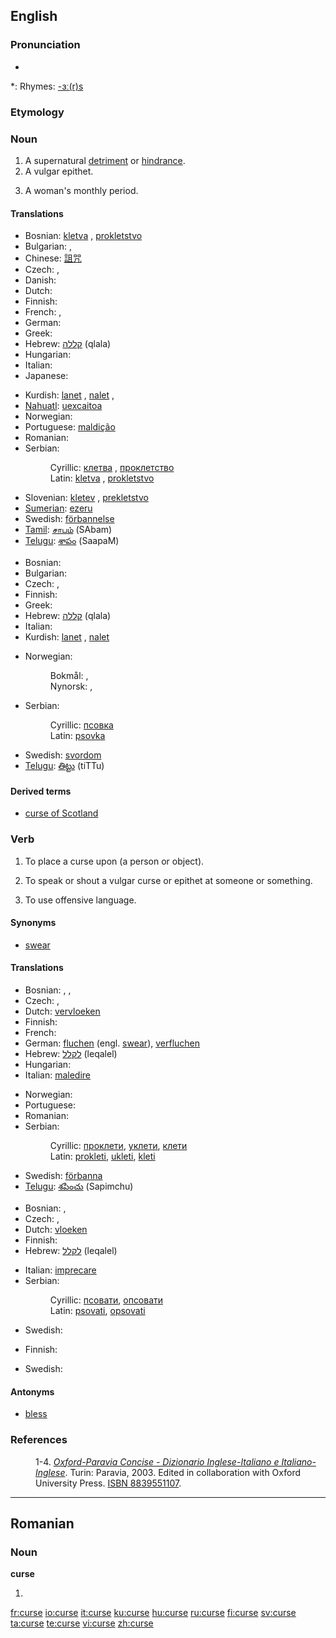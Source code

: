 {{wikipedia|dab=curse}}
==English==

===Pronunciation===
* {{audio|en-us-curse.ogg|Audio (US)}}

*: Rhymes: [[Rhymes:English:-ɜː(r)s|-ɜː(r)s]]

===Etymology===
{{OE.}} {{term|curs}}
<!-- Is the following supposed to be the etymology for the menstrual sense?
“Courses” monthly flows - Bailey’s Dictionary 1761
-->

===Noun===
{{wikipedia}}
{{en-noun}}

# A supernatural [[detriment]] or [[hindrance]].
# A vulgar epithet.
# {{UK|slang}} A woman's monthly period.

====Translations====
{{trans-top|supernatural detriment}}
* Bosnian: [[kletva#Bosnian|kletva]] {{f}}, [[pokletstvo#Bosnian|prokletstvo]] {{n}}
* Bulgarian: {{t+|bg|клетва|f|sc=Cyrl}}, {{t+|bg|проклятие|n|sc=Cyrl}}
* Chinese: [[詛咒]]
* Czech: {{t-|cs|kletba|f}}, {{t-|cs|prokletí|n}}
* Danish: {{t-|da|forbandelse|m}}
* Dutch: {{t+|nl|vloek|m}}
* Finnish: {{t-|fi|kirous}}
* French: {{t-|fr|mauvais sort}}, {{t+|fr|malédiction}}
* German: {{t+|de|Fluch|m}}
* Greek: {{t+|el|κατάρα|f|tr=katára|sc=Grek}}
* Hebrew: [[קללה]] (qlala) {{f}}
* Hungarian: {{t+|hu|átok}}
* Italian: {{t+|it|maledizione|m}}
* Japanese: {{t-|ja|呪い|sc=Jpan}}
{{trans-mid}}
* Kurdish: [[lanet]] {{f}}, [[nalet]] {{f}}, {{KUchar|[[جوێن]]}}
* [[Nahuatl]]: [[uexcaitoa]]
* Norwegian: {{t-|no|forbannelse|m}}
* Portuguese: [[maldição]] {{f}}
* Romanian: {{t-|ro|blestem|n}}
* Serbian:
*: Cyrillic: [[клетва#Serbian|клетва]] {{f}}, [[проклетство#Serbian|проклетство]] {{n}}
*: Latin: [[kletva#Serbian|kletva]] {{f}}, [[prokletstvo#Serbian|prokletstvo]] {{n}}
* Slovenian: [[kletev]] {{f}}, [[prekletstvo]] {{m}}
* [[Sumerian]]: [[ezeru]]
* Swedish: [[förbannelse]] {{c}}
* [[Tamil]]: [[சாபம்]] (SAbam)
* [[Telugu]]: [[శాపం]] (SaapaM)
{{trans-bottom}}

{{trans-top|vulgar epithet}}
* Bosnian: {{t-|bs|psovka|f}}
* Bulgarian: {{t+|bg|псувня|f|sc=Cyrl}}
* Czech: {{t-|cs|nadávka|f}}, {{t-|cs|klení|n}}
* Finnish: {{t-|fi|kirous}}
* Greek: {{t+|el|κατάρα|f|tr=katára|sc=Grek}}
* Hebrew: [[קללה]] (qlala) {{f}}
* Italian: {{t+|it|imprecazione|f}}
* Kurdish: [[lanet]] {{f}}, [[nalet]] {{f}}
{{trans-mid}}
* Norwegian:
*: Bokmål: {{t-|no|ed|m}}, {{t-|no|banneord|n}}
*: Nynorsk: {{t-|nn|eid|m|xs=Norwegian Nynorsk}}, {{t-|nn|bannord|n|xs=Norwegian Nynorsk}}
* Serbian:
*: Cyrillic: [[псовка#Serbian|псовка]] {{f}}
*: Latin: [[psovka#Serbian|psovka]] {{f}}
* Swedish: [[svordom]] {{c}}
* [[Telugu]]: [[తిట్టు]] (tiTTu)
{{trans-bottom}}

====Derived terms====
* [[curse of Scotland]]

===Verb===
{{en-verb|curs|ing}}

# {{transitive}} To place a curse upon (a person or object).
# {{transitive}} To speak or shout a vulgar curse or epithet at someone or something.
# {{intransitive}} To use offensive language.

====Synonyms====
* {{sense|intransitive|use offensive language}} [[swear]]

====Translations====
{{trans-top|to make something cursed}}
* Bosnian: {{t-|bs|prokleti}}, {{t-|bs|ukleti}}, {{t-|bs|kleti}}
* Czech: {{t-|cs|proklít}}, {{t-|cs|proklínat}}
* Dutch: [[vervloeken]]
* Finnish: {{t+|fi|kirota}}
* French: {{t+|fr|maudire}}
* German: [[fluchen]] (engl. [[swear]]), [[verfluchen]]
* Hebrew: [[לקלל]] (leqalel)
* Hungarian: {{t-|hu|átkozni}}
* Italian: [[maledire]] {{ref|3}}
{{trans-mid}}
* Norwegian: {{t-|no|forbanne}}
* Portuguese: {{t+|pt|amaldiçoar}}
* Romanian: {{t+|ro|blestema}}
* Serbian:
*: Cyrillic: [[проклети#Serbian|проклети]], [[уклети#Serbian|уклети]], [[клети#Serbian|клети]]
*: Latin: [[prokleti#Serbian|prokleti]], [[ukleti#Serbian|ukleti]], [[kleti#Serbian|kleti]]
* Swedish: [[förbanna]]
* [[Telugu]]: [[శపించు]] (Sapimchu)
{{trans-bottom}}

{{trans-top|to speak a vulgar curse}}
* Bosnian: {{t-|bs|psovati}}, {{t-|bs|opsovati}}
* Czech: {{t-|cs|klít}}, {{t-|cs|nadávat}}
* Dutch: [[vloeken]]
* Finnish: {{t+|fi|kiroilla}}
* Hebrew: [[לקלל]] (leqalel)
{{trans-mid}}
* Italian: [[imprecare]] {{ref|4}}
* Serbian:
*: Cyrillic: [[псовати#Serbian|псовати]], [[опсовати#Serbian|опсовати]]
*: Latin: [[psovati#Serbian|psovati]], [[opsovati#Serbian|opsovati]]
* Swedish: {{t+|sv|svära}}
{{trans-bottom}}

{{trans-top|use offensive language}}
* Finnish: {{t+|fi|kiroilla}}
{{trans-mid}}
* Swedish: {{t+|sv|svära}}
{{trans-bottom}}

====Antonyms====
* [[bless]]

===References===
: 1-4. {{note|1}}{{note|2}}{{note|3}}{{note|4}} ''[http://www.oxfordparavia.it/ Oxford-Paravia Concise - Dizionario Inglese-Italiano e Italiano-Inglese]''. Turin: Paravia, 2003. Edited in collaboration with Oxford University Press. [[W:Wikipedia:book sources| ISBN 8839551107]].

----

==Romanian==

===Noun===
'''curse''' {{f|p}}

# {{plural of|cursă|lang=Romanian}}

[[fr:curse]]
[[io:curse]]
[[it:curse]]
[[ku:curse]]
[[hu:curse]]
[[ru:curse]]
[[fi:curse]]
[[sv:curse]]
[[ta:curse]]
[[te:curse]]
[[vi:curse]]
[[zh:curse]]